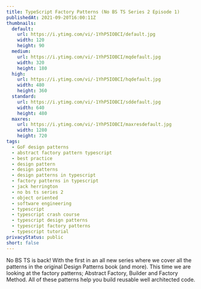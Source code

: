```yaml
---
title: TypeScript Factory Patterns (No BS TS Series 2 Episode 1)
publishedAt: 2021-09-20T16:00:11Z
thumbnails:
  default:
    url: https://i.ytimg.com/vi/-1YhP5IOBCI/default.jpg
    width: 120
    height: 90
  medium:
    url: https://i.ytimg.com/vi/-1YhP5IOBCI/mqdefault.jpg
    width: 320
    height: 180
  high:
    url: https://i.ytimg.com/vi/-1YhP5IOBCI/hqdefault.jpg
    width: 480
    height: 360
  standard:
    url: https://i.ytimg.com/vi/-1YhP5IOBCI/sddefault.jpg
    width: 640
    height: 480
  maxres:
    url: https://i.ytimg.com/vi/-1YhP5IOBCI/maxresdefault.jpg
    width: 1280
    height: 720
tags:
  - GoF design patterns
  - abstract factory pattern typescript
  - best practice
  - design pattern
  - design patterns
  - design patterns in typescript
  - factory patterns in typescript
  - jack herrington
  - no bs ts series 2
  - object oriented
  - software engineering
  - typescript
  - typescript crash course
  - typescript design patterns
  - typescript factory patterns
  - typescript tutorial
privacyStatus: public
short: false
---
```


No BS TS is back! With the first in an all new series where we cover all the patterns in the original Design Patterns book (and more). This time we are looking at the factory patterns; Abstract Factory, Builder and Factory Method. All of these patterns help you build reusable well architected code.
